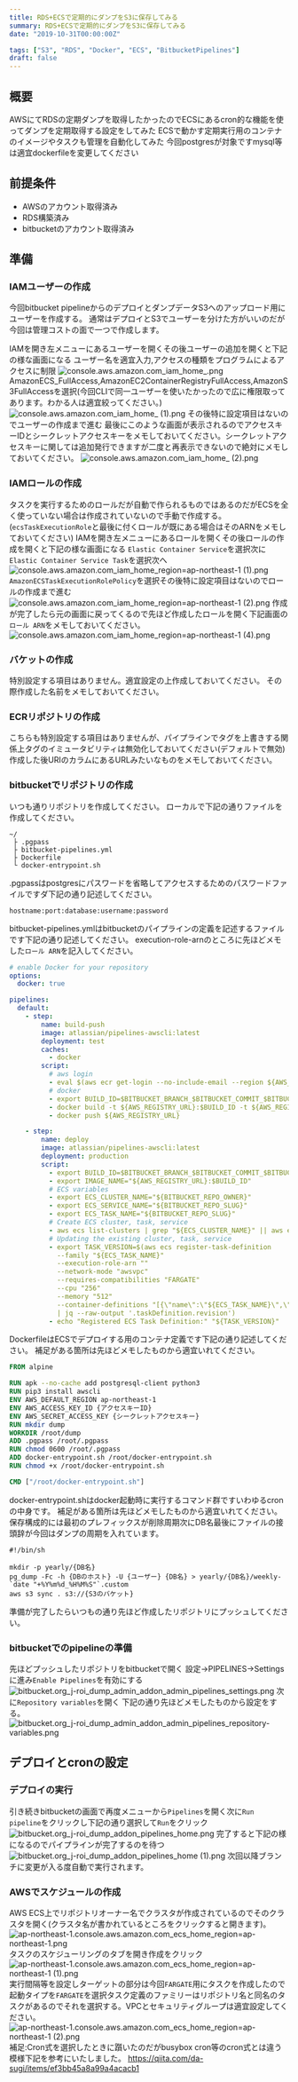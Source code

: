```yaml
---
title: RDS+ECSで定期的にダンプをS3に保存してみる
summary: RDS+ECSで定期的にダンプをS3に保存してみる
date: "2019-10-31T00:00:00Z"

tags: ["S3", "RDS", "Docker", "ECS", "BitbucketPipelines"]
draft: false
---
```


## 概要

AWSにてRDSの定期ダンプを取得したかったのでECSにあるcron的な機能を使ってダンプを定期取得する設定をしてみた
ECSで動かす定期実行用のコンテナのイメージやタスクも管理を自動化してみた
今回postgresが対象ですmysql等は適宜dockerfileを変更してください

## 前提条件

- AWSのアカウント取得済み
- RDS構築済み
- bitbucketのアカウント取得済み

## 準備

### IAMユーザーの作成

今回bitbucket pipelineからのデプロイとダンプデータS3へのアップロード用にユーザーを作成する。
通常はデプロイとS3でユーザーを分けた方がいいのだが今回は管理コストの面で一つで作成します。

IAMを開き左メニューにあるユーザーを開くその後ユーザーの追加を開くと下記の様な画面になる
ユーザー名を適宜入力,アクセスの種類をプログラムによるアクセスに制限
![console.aws.amazon.com_iam_home_.png](/static/images/blog/rdsecsdump0.png)
AmazonECS_FullAccess,AmazonEC2ContainerRegistryFullAccess,AmazonS3FullAccessを選択(今回CLIで同一ユーザーを使いたかったので広に権限取ってあります。わかる人は適宜絞ってください。)
![console.aws.amazon.com_iam_home_ (1).png](/static/images/blog/rdsecsdump1.png)
その後特に設定項目はないのでユーザーの作成まで進む
最後にこのような画面が表示されるのでアクセスキーIDとシークレットアクセスキーをメモしておいてください。シークレットアクセスキーに関しては追加発行できますが二度と再表示できないので絶対にメモしておいてください。
![console.aws.amazon.com_iam_home_ (2).png](/static/images/blog/rdsecsdump2.png)

### IAMロールの作成

タスクを実行するためのロールだが自動で作られるものではあるのだがECSを全く使っていない場合は作成されていないので手動で作成する。
(`ecsTaskExecutionRole`と最後に付くロールが既にある場合はそのARNをメモしておいてください)
IAMを開き左メニューにあるロールを開くその後ロールの作成を開くと下記の様な画面になる
`Elastic Container Service`を選択次に`Elastic Container Service Task`を選択次へ
![console.aws.amazon.com_iam_home_region=ap-northeast-1 (1).png](/static/images/blog/rdsecsdump3.png)
`AmazonECSTaskExecutionRolePolicy`を選択その後特に設定項目はないのでロールの作成まで進む
![console.aws.amazon.com_iam_home_region=ap-northeast-1 (2).png](/static/images/blog/rdsecsdump4.png)
作成が完了したら元の画面に戻ってくるので先ほど作成したロールを開く下記画面の`ロール ARN`をメモしておいてください。
![console.aws.amazon.com_iam_home_region=ap-northeast-1 (4).png](/static/images/blog/rdsecsdump5.png)

### バケットの作成

特別設定する項目はありません。適宜設定の上作成しておいてください。
その際作成した名前をメモしておいてください。

### ECRリポジトリの作成

こちらも特別設定する項目はありませんが、パイプラインでタグを上書きする関係上タグのイミュータビリティは無効化しておいてください(デフォルトで無効)
作成した後URIのカラムにあるURLみたいなものをメモしておいてください。

### bitbucketでリポジトリの作成

いつも通りリポジトリを作成してください。
ローカルで下記の通りファイルを作成してください。

```shell
~/
 ├ .pgpass
 ├ bitbucket-pipelines.yml
 ├ Dockerfile
 └ docker-entrypoint.sh
```

.pgpassはpostgresにパスワードを省略してアクセスするためのパスワードファイルですダ下記の通り記述してください。

```shell
hostname:port:database:username:password
```

bitbucket-pipelines.ymlはbitbucketのパイプラインの定義を記述するファイルです下記の通り記述してください。
execution-role-arnのところに先ほどメモした`ロール ARN`を記入してください。

```yml
# enable Docker for your repository
options:
  docker: true

pipelines:
  default:
    - step:
        name: build-push
        image: atlassian/pipelines-awscli:latest
        deployment: test
        caches:
          - docker
        script:
          # aws login
          - eval $(aws ecr get-login --no-include-email --region ${AWS_DEFAULT_REGION})
          # docker
          - export BUILD_ID=$BITBUCKET_BRANCH_$BITBUCKET_COMMIT_$BITBUCKET_BUILD_NUMBER
          - docker build -t ${AWS_REGISTRY_URL}:$BUILD_ID -t ${AWS_REGISTRY_URL}:development .
          - docker push ${AWS_REGISTRY_URL}

    - step:
        name: deploy
        image: atlassian/pipelines-awscli:latest
        deployment: production
        script:
          - export BUILD_ID=$BITBUCKET_BRANCH_$BITBUCKET_COMMIT_$BITBUCKET_BUILD_NUMBER
          - export IMAGE_NAME="${AWS_REGISTRY_URL}:$BUILD_ID"
          # ECS variables
          - export ECS_CLUSTER_NAME="${BITBUCKET_REPO_OWNER}"
          - export ECS_SERVICE_NAME="${BITBUCKET_REPO_SLUG}"
          - export ECS_TASK_NAME="${BITBUCKET_REPO_SLUG}"
          # Create ECS cluster, task, service
          - aws ecs list-clusters | grep "${ECS_CLUSTER_NAME}" || aws ecs create-cluster --cluster-name "${ECS_CLUSTER_NAME}"
          # Updating the existing cluster, task, service
          - export TASK_VERSION=$(aws ecs register-task-definition
            --family "${ECS_TASK_NAME}"
            --execution-role-arn ""
            --network-mode "awsvpc"
            --requires-compatibilities "FARGATE"
            --cpu "256"
            --memory "512"
            --container-definitions "[{\"name\":\"${ECS_TASK_NAME}\",\"image\":\"${IMAGE_NAME}\",\"logConfiguration\":{\"logDriver\":\"awslogs\",\"options\":{\"awslogs-group\":\"/ecs\",\"awslogs-region\":\"${AWS_DEFAULT_REGION}\",\"awslogs-stream-prefix\":\"${ECS_TASK_NAME}\"}}}]"
            | jq --raw-output '.taskDefinition.revision')
          - echo "Registered ECS Task Definition:" "${TASK_VERSION}"
```

DockerfileはECSでデプロイする用のコンテナ定義です下記の通り記述してください。
補足がある箇所は先ほどメモしたものから適宜いれてください。

```dockerfile
FROM alpine

RUN apk --no-cache add postgresql-client python3
RUN pip3 install awscli
ENV AWS_DEFAULT_REGION ap-northeast-1
ENV AWS_ACCESS_KEY_ID {アクセスキーID}
ENV AWS_SECRET_ACCESS_KEY {シークレットアクセスキー}
RUN mkdir dump
WORKDIR /root/dump
ADD .pgpass /root/.pgpass
RUN chmod 0600 /root/.pgpass
ADD docker-entrypoint.sh /root/docker-entrypoint.sh
RUN chmod +x /root/docker-entrypoint.sh

CMD ["/root/docker-entrypoint.sh"]
```

docker-entrypoint.shはdocker起動時に実行するコマンド群ですいわゆるcronの中身です。
補足がある箇所は先ほどメモしたものから適宜いれてください。
保存構成的には最初のプレフィックスが削除周期次にDB名最後にファイルの接頭辞が今回はダンプの周期を入れています。

```shell
#!/bin/sh

mkdir -p yearly/{DB名}
pg_dump -Fc -h {DBのホスト} -U {ユーザー} {DB名} > yearly/{DB名}/weekly-`date "+%Y%m%d_%H%M%S"`.custom
aws s3 sync . s3://{S3のバケット}
```

準備が完了したらいつもの通り先ほど作成したリポジトリにプッシュしてください。

### bitbucketでのpipelineの準備

先ほどプッシュしたリポジトリをbitbucketで開く
設定->PIPELINES->Settingsに進み`Enable Pipelines`を有効にする
![bitbucket.org_j-roi_dump_admin_addon_admin_pipelines_settings.png](/static/images/blog/rdsecsdump6.png)
次に`Repository variables`を開く
下記の通り先ほどメモしたものから設定をする。
![bitbucket.org_j-roi_dump_admin_addon_admin_pipelines_repository-variables.png](/static/images/blog/rdsecsdump7.png)

## デプロイとcronの設定

### デプロイの実行

引き続きbitbucketの画面で再度メニューから`Pipelines`を開く次に`Run pipeline`をクリックし下記の通り選択して`Run`をクリック
![bitbucket.org_j-roi_dump_addon_pipelines_home.png](/static/images/blog/rdsecsdump8.png)
完了すると下記の様になるのでパイプラインが完了するのを待つ
![bitbucket.org_j-roi_dump_addon_pipelines_home (1).png](/static/images/blog/rdsecsdump9.png)
次回以降ブランチに変更が入る度自動で実行されます。

### AWSでスケジュールの作成

AWS ECS上でリポジトリオーナー名でクラスタが作成されているのでそのクラスタを開く(クラスタ名が書かれているところをクリックすると開きます)。
![ap-northeast-1.console.aws.amazon.com_ecs_home_region=ap-northeast-1.png](/static/images/blog/rdsecsdump10.png)
タスクのスケジューリングのタブを開き作成をクリック
![ap-northeast-1.console.aws.amazon.com_ecs_home_region=ap-northeast-1 (1).png](/static/images/blog/rdsecsdump11.png)
実行間隔等を設定しターゲットの部分は今回`FARGATE`用にタスクを作成したので起動タイプを`FARGATE`を選択タスク定義のファミリーはリポジトリ名と同名のタスクがあるのでそれを選択する。VPCとセキュリティグループは適宜設定してください。
![ap-northeast-1.console.aws.amazon.com_ecs_home_region=ap-northeast-1 (2).png](/static/images/blog/rdsecsdump12.png)
補足:Cron式を選択したときに躓いたのだがbusybox cron等のcron式とは違う模様下記を参考にいたしました。
<https://qiita.com/da-sugi/items/ef3bb45a8a99a4acacb1>

